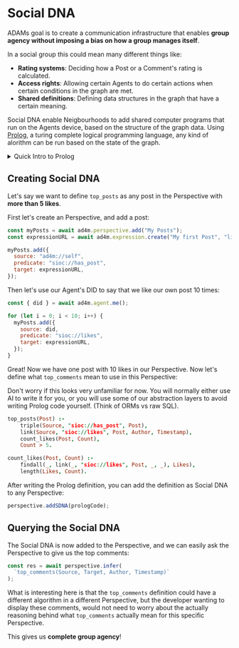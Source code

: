 
# Social DNA

ADAMs goal is to create a communication infrastructure that enables
**group agency without imposing a bias on how a group manages itself**.

In a social group this could mean many different things like:

- **Rating systems**: Deciding how a Post or a Comment's rating is calculated.
- **Access rights**: Allowing certain Agents to do certain actions when certain conditions in the graph are met.
- **Shared definitions**: Defining data structures in the graph that have a certain meaning.

Social DNA enable Neigbourhoods to add shared computer programs that run on the Agents device,
based on the structure of the graph data. Using [Prolog](https://en.wikipedia.org/wiki/Prolog), a
turing complete logical programming language, any kind of alorithm can be run based on the
state of the graph.

<details>
<summary>
Quick Intro to Prolog
</summary>

Prolog is a declarative programming language commonly used for logic programming.
It revolves around defining logical facts and rules to solve problems through logical inference.
Here's a super quick introduction to the basics of Prolog with code examples:

**Facts**: Facts are statements that define relationships or properties.

```prolog
likes(john, pizza).
```

**Rules**: Rules define logical implications or conditions using predicates and logical operators.

```prolog
likes(john, X) :- pizza(X).
```

Variables are denoted with uppercase letters or by starting with an underscore (\_).

**Queries**: You can ask Prolog queries to find solutions that satisfy a
specific condition or to retrieve information.

```prolog
?- likes(john, pizza).
```

Will return `true`

</details>

## Creating Social DNA

Let's say we want to define `top_posts` as any post in the Perspective with **more than 5 likes**.

First let's create an Perspective, and add a post:

```js
const myPosts = await ad4m.perspective.add("My Posts");
const expressionURL = await ad4m.expression.create("My first Post", "literal");

myPosts.add({
  source: "ad4m://self",
  predicate: "sioc://has_post",
  target: expressionURL,
});
```

Then let's use our Agent's DID to say that we like our own post 10 times:

```js
const { did } = await ad4m.agent.me();

for (let i = 0; i < 10; i++) {
  myPosts.add({
    source: did,
    predicate: "sioc://likes",
    target: expressionURL,
  });
}
```

Great! Now we have one post with 10 likes in our Perspective. Now let's define what `top_comments` mean
to use in this Perspective:

<Callout type="info" emoji="ℹ️">
  Don't worry if this looks very unfamiliar for now. You will normally either
  use AI to write it for you, or you will use some of our abstraction layers to
  avoid writing Prolog code yourself. (Think of ORMs vs raw SQL).
</Callout>

```prolog filename="top_posts.pl"
top_posts(Post) :-
    triple(Source, "sioc://has_post", Post),
    link(Source, "sioc://likes", Post, Author, Timestamp),
    count_likes(Post, Count),
    Count > 5.

count_likes(Post, Count) :-
    findall(_, link(_, "sioc://likes", Post, _, _), Likes),
    length(Likes, Count).
```

After writing the Prolog definition, you can add the definition as Social DNA to any Perspective:

```js
perspective.addSDNA(prologCode);
```

## Querying the Social DNA

The Social DNA is now added to the Perspective, and we can easily ask the Perspective
to give us the top comments:

```js
const res = await perspective.infer(
  `top_comments(Source, Target, Author, Timestamp)`
);
```

What is interesting here is that the `top_comments` definition could have a different
algorithm in a different Perspective, but the developer wanting to display these comments, would not
need to worry about the actually reasoning behind what `top_comments` actually mean for this
specific Perspective.

This gives us **complete group agency**!
